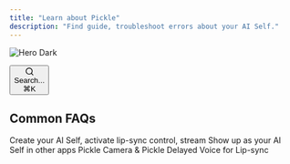 ```yaml
---
title: "Learn about Pickle"
description: "Find guide, troubleshoot errors about your AI Self."
---
```


<img
  className="hidden dark:block"
  src="/images/hero-dark.png"
  alt="Hero Dark"
/>

<button type="button" class="flex pointer-events-auto rounded-xl w-full items-center text-sm leading-6 h-9 pl-3.5 pr-3 shadow-sm text-gray-500 dark:text-white/50 bg-background-light dark:bg-background-dark dark:brightness-[1.1] dark:ring-1 dark:hover:brightness-[1.25] ring-1 ring-gray-400/20 hover:ring-gray-600/25 dark:ring-gray-600/30 dark:hover:ring-gray-500/30 focus:outline-primary justify-between truncate gap-2 min-w-[43px]" id="home-search-entry"><div class="flex items-center gap-2 min-w-[42px]"><svg xmlns="http://www.w3.org/2000/svg" width="16" height="16" viewBox="0 0 24 24" fill="none" stroke="currentColor" stroke-width="2" stroke-linecap="round" stroke-linejoin="round" class="lucide lucide-search min-w-4 flex-none text-gray-700 hover:text-gray-800 dark:text-gray-400 hover:dark:text-gray-200"><circle cx="11" cy="11" r="8"></circle><path d="m21 21-4.3-4.3"></path></svg><div class="truncate min-w-0">Search...</div></div><span class="flex-none text-xs font-semibold">⌘K</span></button>

## Common FAQs

<CardGroup cols={3}>
  <Card title="Start Pickle" icon="rocket" href="/getstarted/installpickle">
    Create your AI Self, activate lip-sync control, stream
  </Card>
  <Card title="How to Stream" icon="video" href="/getstarted/streamtootherapps">
    Show up as your AI Self in other apps
  </Card>
  <Card title="Stream Troubleshoot" icon="wrench" href="/troubleshooting/streamtroubleshooting">
    Pickle Camera & Pickle Delayed Voice for Lip-sync
  </Card>
</CardGroup>